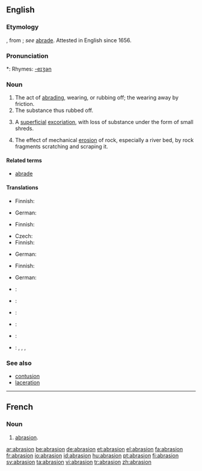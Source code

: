 ==English==

===Etymology===
{{ML.}} {{term|abrasio}}, from {{term|abrado|abrādō}}; ''see'' [[abrade#Etymology|abrade]]. Attested in English since 1656.

===Pronunciation===
*: Rhymes: [[Rhymes:English:-eɪʒən|-eɪʒən]]

===Noun===
{{en-noun}}

# The act of [[abrading]], wearing, or rubbing off; the wearing away by friction.
# The substance thus rubbed off.
# {{medicine}} A [[superficial]] [[excoriation]], with loss of substance under the form of small shreds.
# {{geology}} The effect of mechanical [[erosion]] of rock, especially a river bed, by rock fragments scratching and scraping it.

====Related terms====
* [[abrade]]

====Translations====
{{trans-top|act of abrading}}
* Finnish: {{t|fi|hionta}}
{{trans-mid}}
* German: {{t+|de|Abrasion|f}}
{{trans-bottom}}

{{trans-top|substance rubbed off}}
* Finnish: {{t|fi|hiomapöly}}
{{trans-mid}}
{{trans-bottom}}

{{trans-top|medicine: superficial excoriation}}
* Czech: {{t-|cs|odřenina|f}}
* Finnish: {{t-|fi|hiertymä}}
{{trans-mid}}
* German: {{t+|de|Abrasion|f}}
{{trans-bottom}}

{{trans-top|geology: effect of mechanical erosion of rock}}
* Finnish: {{t|fi|kuluma}}
{{trans-mid}}
* German: {{t+|de|Abrasion|f}}
{{trans-bottom}}

{{checktrans-top}}
* {{ttbc|French}}: {{t+|fr|abrasion}} {{f}}
* {{ttbc|Interlingua}}: {{t-|ia|abrasion|xs=Interlingua}}
* {{ttbc|Italian}}: {{t-|it|abrasione}} {{f}}
* {{ttbc|Portuguese}}: {{t|pt|abrasão}} {{f}}
* {{ttbc|Spanish}}: {{t+|es|abrasión}} {{f}}
* {{ttbc|Vietnamese}}: {{t|vi|sự làm trầy|xs=Vietnamese}}, {{t|vi|sự cọ xơ ra|xs=Vietnamese}}, {{t|vi|chỗ bị trầy da|xs=Vietnamese}}, {{t|vi|sự mài mòn|xs=Vietnamese}}
{{trans-bottom}}

===See also===
* [[contusion]]
* [[laceration]]

----

==French==

===Noun===
{{fr-noun|f}}

# [[#English|abrasion]].

[[ar:abrasion]]
[[be:abrasion]]
[[de:abrasion]]
[[et:abrasion]]
[[el:abrasion]]
[[fa:abrasion]]
[[fr:abrasion]]
[[io:abrasion]]
[[id:abrasion]]
[[hu:abrasion]]
[[pt:abrasion]]
[[fi:abrasion]]
[[sv:abrasion]]
[[ta:abrasion]]
[[vi:abrasion]]
[[tr:abrasion]]
[[zh:abrasion]]